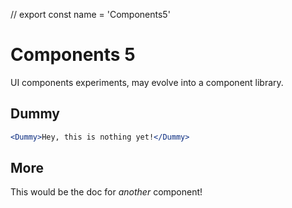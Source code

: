 
// export const name = 'Components5'

# Components 5

UI components experiments, may evolve into a component library.

## Dummy

```.jsx
<Dummy>Hey, this is nothing yet!</Dummy>
```

## More

This would be the doc for *another* component!
